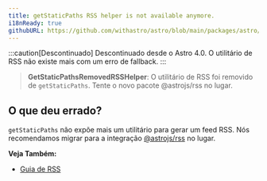 ```yaml
---
title: getStaticPaths RSS helper is not available anymore.
i18nReady: true
githubURL: https://github.com/withastro/astro/blob/main/packages/astro/src/core/errors/errors-data.ts
---
```


:::caution[Descontinuado]
Descontinuado desde o Astro 4.0. O utilitário de RSS não existe mais com um erro de fallback.
:::

> **GetStaticPathsRemovedRSSHelper**: O utilitário de RSS foi removido de `getStaticPaths`. Tente o novo pacote @astrojs/rss no lugar.

## O que deu errado?

`getStaticPaths` não expõe mais um utilitário para gerar um feed RSS. Nós recomendamos migrar para a integração [@astrojs/rss](/pt-br/recipes/rss/#configurando-astrojsrss) no lugar.

**Veja Também:**
-  [Guia de RSS](/pt-br/recipes/rss/)
